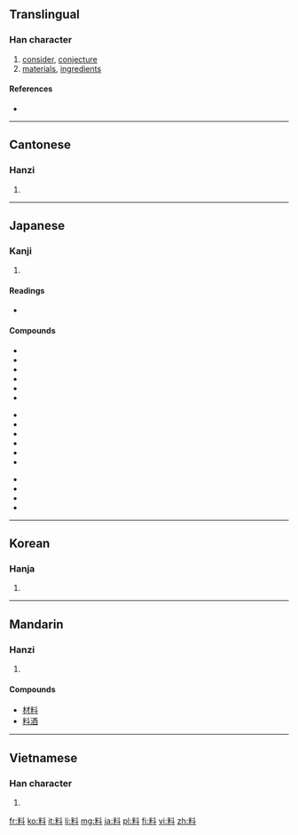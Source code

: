==Translingual==
{{stroke order|type=bw}}

===Han character===
{{Han char|rn=68|rad=斗|as=06|sn=10|four=9490<sub>0</sub>|canj=火木卜十 (FDYJ)}}

# [[consider]], [[conjecture]]
# [[material]]s, [[ingredient]]s

====References====
* {{Han ref|kx=0478.090|dkj=13501|dj=0836.100|hdz=32253.040|uh=6599|ud=26009|bh=AEC6|bd=44742}}

----

==Cantonese==

===Hanzi===
{{yue-hanzi|jyut=|y=liu2, liu6}}

# {{defn|Cantonese|sort=斗06}}

----

==Japanese==

===Kanji===
{{ja-kanji|grade=4|rs=斗06}}

# {{defn|Japanese|sort=斗06}}

====Readings====
* {{ja-readings|on=[[りょう]] (ryō)|kun=[[はかる]] (hakaru)}}

====Compounds====
{{top3}}
*{{l|ja|sc=Jpan|料金|tr=りょうきん, ryōkin}}
*{{l|ja|sc=Jpan|原料|tr=げんりょう, genryō}}
*{{l|ja|sc=Jpan|料理|tr=りょうり, ryōri}}
*{{l|ja|sc=Jpan|材料|tr=ざいりょう, zairyō}}
*{{l|ja|sc=Jpan|調味料|tr=ちょうみりょう, chōmiryō}}
*{{l|ja|sc=Jpan|無料|tr=むりょう, muryō}}
{{mid3}}
*{{l|ja|sc=Jpan|飲料|tr=いんりょう, inryō}}
*{{l|ja|sc=Jpan|賃料|tr=ちんりょう, chinryō}}
*{{l|ja|sc=Jpan|有料|tr=ゆうりょう, yūryō}}
*{{l|ja|sc=Jpan|香料|tr=こうりょう, kōryō}}
*{{l|ja|sc=Jpan|史料|tr=しりょう, shiryō}}
*{{l|ja|sc=Jpan|材料費|tr=ざいりょうひ, zairyōhi}}
{{mid3}}
*{{l|ja|sc=Jpan|みかじめ料|tr=みかじめりょう, mikajimeryō}}
*{{l|ja|sc=Jpan|挨拶料|tr=あいさつりょう, aisatsuryō}}
*{{l|ja|sc=Jpan|立退料|tr=たちのきりょう, tachinokiryō}}
*{{l|ja|sc=Jpan|料額印面|tr=りょうがくいんめん, ryōgakuinmen}}
{{bottom}}


----

==Korean==

===Hanja===
{{ko-hanja|hangeul=[[료]]>[[요]]|eumhun=|rv=ryo>yo|mr=ryo>yo|y=lyo>yo}}

# {{defn|Korean|sort=斗06}}

----

==Mandarin==

===Hanzi===
{{cmn-hanzi|pin=[[liào]] ([[liao4]])|wg=liao<sup>4</sup>}}

# {{defn|Mandarin|sort=斗06}}

====Compounds====
*[[材料]]
*[[料酒]]

----

==Vietnamese==

===Han character===
{{vi-hantu|[[liêu]], [[liệu]], [[liều]], [[xệu]], [[lẽo]]|rs=斗06}}

# {{defn|Vietnamese|sort=斗06}}

[[fr:料]]
[[ko:料]]
[[it:料]]
[[li:料]]
[[mg:料]]
[[ja:料]]
[[pl:料]]
[[fi:料]]
[[vi:料]]
[[zh:料]]